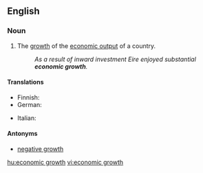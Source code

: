 ==English==

===Noun===
{{en-noun|sg=[[economic]] [[growth]]|-}}

# The [[growth]] of the [[economic output]] of a country.
#: ''As a result of inward investment Eire enjoyed substantial '''economic growth'''.''

====Translations====
{{trans-top|growth}}
* Finnish: {{t-|fi|talouskasvu}}
* German: {{t-|de|Wirtschaftswachstum|n}}
{{trans-mid}}
* Italian: {{t|it|crescita economica|f}}
{{trans-bottom}}

====Antonyms====
* [[negative growth]]

[[hu:economic growth]]
[[vi:economic growth]]